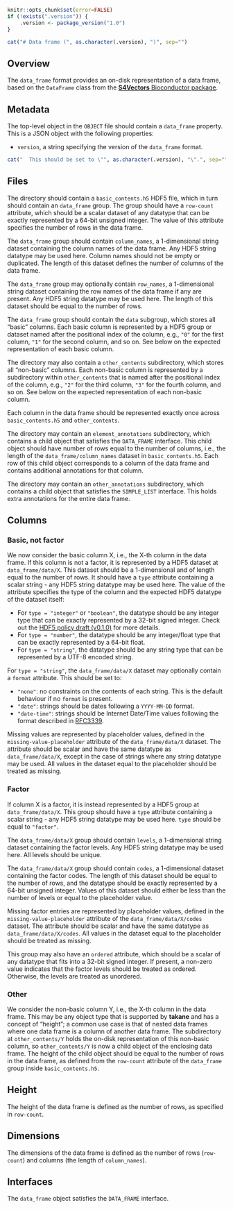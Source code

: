 ```r
knitr::opts_chunk$set(error=FALSE)
if (!exists(".version")) {
    .version <- package_version("1.0")
}
```

```r
cat("# Data frame (", as.character(.version), ")", sep="")
```

## Overview

The `data_frame` format provides an on-disk representation of a data frame, based on the `DataFrame` class from the [**S4Vectors** Bioconductor package](https://bioconductor.org/packages/S4Vectors).

## Metadata

The top-level object in the `OBJECT` file should contain a `data_frame` property.
This is a JSON object with the following properties:

- `version`, a string specifying the version of the `data_frame` format.
```r
cat("  This should be set to \"", as.character(.version), "\".", sep="")
```

## Files

The directory should contain a `basic_contents.h5` HDF5 file, which in turn should contain an `data_frame` group.
The group should have a `row-count` attribute, which should be a scalar dataset of any datatype that can be exactly represented by a 64-bit unsigned integer.
The value of this attribute specifies the number of rows in the data frame.

The `data_frame` group should contain `column_names`, a 1-dimensional string dataset containing the column names of the data frame.
Any HDF5 string datatype may be used here.
Column names should not be empty or duplicated.
The length of this dataset defines the number of columns of the data frame.

The `data_frame` group may optionally contain `row_names`, a 1-dimensional string dataset containing the row names of the data frame if any are present.
Any HDF5 string datatype may be used here.
The length of this dataset should be equal to the number of rows.

The `data_frame` group should contain the `data` subgroup, which stores all "basic" columns.
Each basic column is represented by a HDF5 group or dataset named after the positional index of the column, e.g., `"0"` for the first column, `"1"` for the second column, and so on.
See below on the expected representation of each basic column.

The directory may also contain a `other_contents` subdirectory, which stores all "non-basic" columns.
Each non-basic column is represented by a subdirectory within `other_contents` that is named after the positional index of the column, e.g., `"2"` for the third column, `"3"` for the fourth column, and so on.
See below on the expected representation of each non-basic column.

Each column in the data frame should be represented exactly once across `basic_contents.h5` and `other_contents`.

The directory may contain an `element_annotations` subdirectory, which contains a child object that satisfies the `DATA_FRAME` interface.
This child object should have number of rows equal to the number of columns, i.e., the length of the `data_frame/column_names` dataset in `basic_contents.h5`.
Each row of this child object corresponds to a column of the data frame and contains additional annotations for that column.

The directory may contain an `other_annotations` subdirectory, which contains a child object that satisfies the `SIMPLE_LIST` interface.
This holds extra annotations for the entire data frame.

## Columns

### Basic, not factor

We now consider the basic column X, i.e., the X-th column in the data frame.
If this column is not a factor, it is represented by a HDF5 dataset at `data_frame/data/X`.
This dataset should be a 1-dimensional and of length equal to the number of rows.
It should have a `type` attribute containing a scalar string - any HDF5 string datatype may be used here.
The value of the attribute specifies the type of the column and the expected HDF5 datatype of the dataset itself:

- For `type = "integer"` or `"boolean"`, the datatype should be any integer type that can be exactly represented by a 32-bit signed integer.
  Check out the [HDF5 policy draft (v0.1.0)](https://github.com/ArtifactDB/Bioc-HDF5-policy/tree/v0.1.0) for more details.
- For `type = "number"`, the datatype should be any integer/float type that can be exactly represented by a 64-bit float.
- For `type = "string"`, the datatype should be any string type that can be represented by a UTF-8 encoded string.

For `type = "string"`, the `data_frame/data/X` dataset may optionally contain a `format` attribute.
This should be set to:

- `"none"`: no constraints on the contents of each string.
  This is the default behaviour if no `format` is present.
- `"date"`: strings should be dates following a `YYYY-MM-DD` format.
- `"date-time"`: strings should be Internet Date/Time values following the format described in [RFC3339](https://www.rfc-editor.org/rfc/rfc3339).

Missing values are represented by placeholder values, defined in the `missing-value-placeholder` attribute of the `data_frame/data/X` dataset.
The attribute should be scalar and have the same datatype as `data_frame/data/X`, except in the case of strings where any string datatype may be used.
All values in the dataset equal to the placeholder should be treated as missing.

### Factor

If column X is a factor, it is instead represented by a HDF5 group at `data_frame/data/X`.
This group should have a `type` attribute containing a scalar string - any HDF5 string datatype may be used here.
`type` should be equal to `"factor"`.

The `data_frame/data/X` group should contain `levels`, a 1-dimensional string dataset containing the factor levels.
Any HDF5 string datatype may be used here.
All levels should be unique.

The `data_frame/data/X` group should contain `codes`, a 1-dimensional dataset containing the factor codes. 
The length of this dataset should be equal to the number of rows, and the datatype should be exactly represented by a 64-bit unsigned integer.
Values of this dataset should either be less than the number of levels or equal to the placeholder value.

Missing factor entries are represented by placeholder values, defined in the `missing-value-placeholder` attribute of the `data_frame/data/X/codes` dataset.
The attribute should be scalar and have the same datatype as `data_frame/data/X/codes`.
All values in the dataset equal to the placeholder should be treated as missing.

This group may also have an `ordered` attribute, which should be a scalar of any datatype that fits into a 32-bit signed integer.
If present, a non-zero value indicates that the factor levels should be treated as ordered.
Otherwise, the levels are treated as unordered.

### Other

We consider the non-basic column Y, i.e., the X-th column in the data frame.
This may be any object type that is supported by **takane** and has a concept of "height";
a common use case is that of nested data frames where one data frame is a column of another data frame.
The subdirectory at `other_contents/Y` holds the on-disk representation of this non-basic column, so `other_contents/Y` is now a child object of the enclosing data frame.
The height of the child object should be equal to the number of rows in the data frame, as defined from the `row-count` attribute of the `data_frame` group inside `basic_contents.h5`.

## Height

The height of the data frame is defined as the number of rows, as specified in `row-count`.

## Dimensions

The dimensions of the data frame is defined as the number of rows (`row-count`) and columns (the length of `column_names`).

## Interfaces

The `data_frame` object satisfies the `DATA_FRAME` interface.

